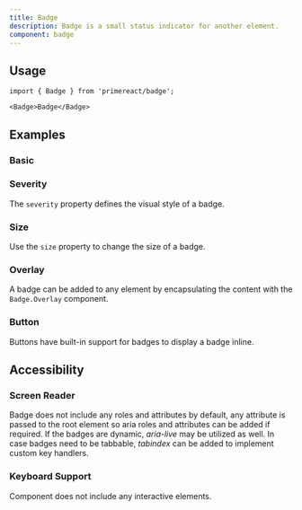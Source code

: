 ```yaml
---
title: Badge
description: Badge is a small status indicator for another element.
component: badge
---
```


## Usage

```tsx
import { Badge } from 'primereact/badge';
```

```tsx
<Badge>Badge</Badge>
```

## Examples

### Basic

<DocComponentViewer name="badge:basic-demo" />

### Severity

The `severity` property defines the visual style of a badge.

<DocComponentViewer name="badge:severity-demo" />

### Size

Use the `size` property to change the size of a badge.

<DocComponentViewer name="badge:size-demo" />

### Overlay

A badge can be added to any element by encapsulating the content with the `Badge.Overlay` component.

<DocComponentViewer name="badge:overlay-demo" />

### Button

Buttons have built-in support for badges to display a badge inline.

<DocComponentViewer name="badge:button-demo" />

## Accessibility

### Screen Reader

Badge does not include any roles and attributes by default, any attribute is passed to the root element so aria roles and attributes can be added if required. If the badges are dynamic, _aria-live_ may be utilized as well. In case badges need to be tabbable, _tabindex_ can be added to implement custom key handlers.

### Keyboard Support

Component does not include any interactive elements.
